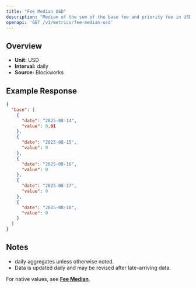 ```yaml
---
title: "Fee Median USD"
description: "Median of the sum of the base fee and priority fee in USD that day"
openapi: 'GET /v1/metrics/fee-median-usd'
---
```


## Overview

- **Unit:** USD
- **Interval:** daily
- **Source:** Blockworks

## Example Response

```json
{
  "base": [
    {
      "date": "2025-08-14",
      "value": 0.01
    },
    {
      "date": "2025-08-15",
      "value": 0
    },
    {
      "date": "2025-08-16",
      "value": 0
    },
    {
      "date": "2025-08-17",
      "value": 0
    },
    {
      "date": "2025-08-18",
      "value": 0
    }
  ]
}
```

## Notes
- daily aggregates unless otherwise noted.
- Data is updated daily and may be revised after late-arriving data.


<Note>For native values, see **[Fee Median](./fee-median)**.</Note>